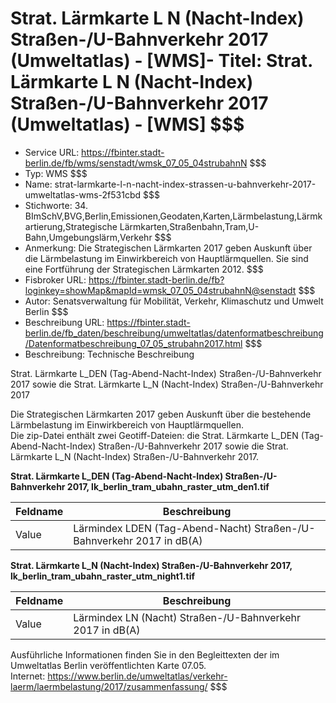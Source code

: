 # Strat. Lärmkarte L N (Nacht-Index) Straßen-/U-Bahnverkehr 2017 (Umweltatlas) - [WMS]- Titel: Strat. Lärmkarte L N (Nacht-Index) Straßen-/U-Bahnverkehr 2017 (Umweltatlas) - [WMS] $$$
- Service URL: https://fbinter.stadt-berlin.de/fb/wms/senstadt/wmsk_07_05_04strubahnN $$$
- Typ: WMS $$$
- Name: strat-larmkarte-l-n-nacht-index-strassen-u-bahnverkehr-2017-umweltatlas-wms-2f531cbd $$$
- Stichworte: 34. BImSchV,BVG,Berlin,Emissionen,Geodaten,Karten,Lärmbelastung,Lärmkartierung,Strategische Lärmkarten,Straßenbahn,Tram,U-Bahn,Umgebungslärm,Verkehr $$$
- Anmerkung: Die Strategischen Lärmkarten 2017 geben Auskunft über die Lärmbelastung im Einwirkbereich von Hauptlärmquellen. Sie sind eine Fortführung der Strategischen Lärmkarten 2012. $$$
- Fisbroker URL: https://fbinter.stadt-berlin.de/fb?loginkey=showMap&mapId=wmsk_07_05_04strubahnN@senstadt $$$
- Autor: Senatsverwaltung für Mobilität, Verkehr, Klimaschutz und Umwelt Berlin $$$
- Beschreibung URL: https://fbinter.stadt-berlin.de/fb_daten/beschreibung/umweltatlas/datenformatbeschreibung/Datenformatbeschreibung_07_05_strubahn2017.html $$$
- Beschreibung: Technische Beschreibung 

Strat. Lärmkarte L\_DEN (Tag-Abend-Nacht-Index) Straßen-/U-Bahnverkehr 2017 sowie die Strat. Lärmkarte L\_N (Nacht-Index) Straßen-/U-Bahnverkehr 2017

Die Strategischen Lärmkarten 2017 geben Auskunft über die bestehende Lärmbelastung im Einwirkbereich von Hauptlärmquellen.   
Die zip-Datei enthält zwei Geotiff-Dateien: die Strat. Lärmkarte L\_DEN (Tag-Abend-Nacht-Index) Straßen-/U-Bahnverkehr 2017 sowie die Strat. Lärmkarte L\_N (Nacht-Index) Straßen-/U-Bahnverkehr 2017.

**Strat. Lärmkarte L\_DEN (Tag-Abend-Nacht-Index) Straßen-/U-Bahnverkehr 2017, lk\_berlin\_tram\_ubahn\_raster\_utm\_den1.tif**

| Feldname | Beschreibung                                                          |
| -------- | --------------------------------------------------------------------- |
| Value    | Lärmindex LDEN (Tag-Abend-Nacht) Straßen-/U-Bahnverkehr 2017 in dB(A) |

**Strat. Lärmkarte L\_N (Nacht-Index) Straßen-/U-Bahnverkehr 2017, lk\_berlin\_tram\_ubahn\_raster\_utm\_night1.tif**

| Feldname | Beschreibung                                              |
| -------- | --------------------------------------------------------- |
| Value    | Lärmindex LN (Nacht) Straßen-/U-Bahnverkehr 2017 in dB(A) |

Ausführliche Informationen finden Sie in den Begleittexten der im Umweltatlas Berlin veröffentlichten Karte 07.05.  
Internet: https://www.berlin.de/umweltatlas/verkehr-laerm/laermbelastung/2017/zusammenfassung/ $$$
